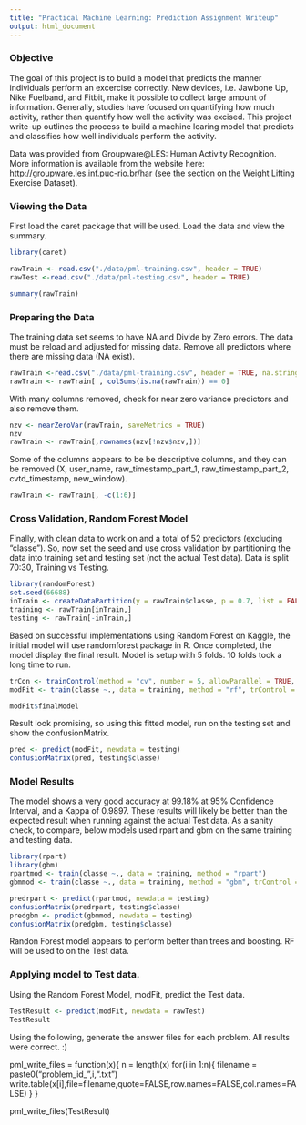 ```yaml
---
title: "Practical Machine Learning: Prediction Assignment Writeup"
output: html_document
---
```


### Objective
The goal of this project is to build a model that predicts the manner individuals perform an excercise correctly.  New devices, i.e. Jawbone Up, Nike Fuelband, and Fitbit, make it possible to collect large amount of information. Generally, studies have focused on quantifying how much activity, rather than quantify how well the activity was excised. This project write-up outlines the process to build a machine learing model that predicts and classifies how well individuals perform the activity.

Data was provided from Groupware@LES: Human Activity Recognition.  More information is available from the website here: <http://groupware.les.inf.puc-rio.br/har> (see the section on the Weight Lifting Exercise Dataset). 

### Viewing the Data
First load the caret package that will be used. Load the data and view the summary. 
```r
library(caret)

rawTrain <- read.csv("./data/pml-training.csv", header = TRUE)
rawTest <-read.csv("./data/pml-testing.csv", header = TRUE)

summary(rawTrain)
```

### Preparing the Data
The training data set seems to have NA and Divide by Zero errors.  The data must be reload and adjusted for missing data.  Remove all predictors where there are missing data (NA exist).

```r
rawTrain <-read.csv("./data/pml-training.csv", header = TRUE, na.strings = c("NA", "#DIV/0!"))
rawTrain <- rawTrain[ , colSums(is.na(rawTrain)) == 0]
```

With many columns removed, check for near zero variance predictors and also remove them.

```r
nzv <- nearZeroVar(rawTrain, saveMetrics = TRUE)
nzv
rawTrain <- rawTrain[,rownames(nzv[!nzv$nzv,])]
```

Some of the columns appears to be be descriptive columns, and they can be removed (X, user_name, raw_timestamp_part_1, raw_timestamp_part_2, cvtd_timestamp, new_window). 

```r
rawTrain <- rawTrain[, -c(1:6)]
```

### Cross Validation, Random Forest Model
Finally, with clean data to work on and a total of 52 predictors (excluding "classe").  So, now set the seed and use cross validation by partitioning the data into training set and testing set (not the actual Test data).  Data is split 70:30, Training vs Testing.

```r
library(randomForest)
set.seed(66688)
inTrain <- createDataPartition(y = rawTrain$classe, p = 0.7, list = FALSE)
training <- rawTrain[inTrain,]
testing <- rawTrain[-inTrain,]
```

Based on successful implementations using Random Forest on Kaggle, the initial model will use randomforest package in R.  Once completed, the model display the final result.  Model is setup with 5 folds.  10 folds took a long time to run.

```r
trCon <- trainControl(method = "cv", number = 5, allowParallel = TRUE, verbose = TRUE)
modFit <- train(classe ~., data = training, method = "rf", trControl = trCon)
```
```r
modFit$finalModel
```

Result look promising, so using this fitted model, run on the testing set and show the confusionMatrix.

```r
pred <- predict(modFit, newdata = testing)
confusionMatrix(pred, testing$classe)
```

### Model Results
The model shows a very good accuracy at 99.18% at 95% Confidence Interval, and a Kappa of 0.9897. These results will likely be better than the expected result when running against the actual Test data. As a sanity check, to compare, below models used rpart and gbm on the same training and testing data.

```r
library(rpart)
library(gbm)
rpartmod <- train(classe ~., data = training, method = "rpart")
gbmmod <- train(classe ~., data = training, method = "gbm", trControl = trCon, verbose = FALSE)

predrpart <- predict(rpartmod, newdata = testing)
confusionMatrix(predrpart, testing$classe)
predgbm <- predict(gbmmod, newdata = testing)
confusionMatrix(predgbm, testing$classe)
```

Randon Forest model appears to perform better than trees and boosting. RF will be used to on the Test data.

### Applying model to Test data.
Using the Random Forest Model, modFit, predict the Test data.

```r
TestResult <- predict(modFit, newdata = rawTest)
TestResult
```

Using the following, generate the answer files for each problem.  All results were correct.  :)

pml_write_files = function(x){
  n = length(x)
  for(i in 1:n){
    filename = paste0("problem_id_",i,".txt")
    write.table(x[i],file=filename,quote=FALSE,row.names=FALSE,col.names=FALSE)
  }
}

pml_write_files(TestResult)



